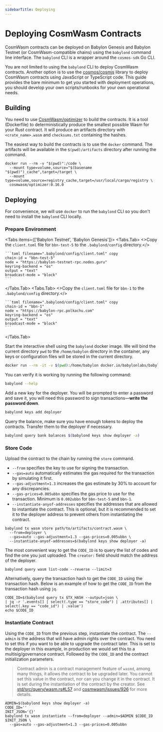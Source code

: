 ```yaml
---
sidebarTitle: Deploying
---
```



# Deploying CosmWasm Contracts

CosmWasm contracts can be deployed on Babylon Genesis and Babylon Testnet (or CosmWasm-compatible chains)
using the `babylond` command line interface.
The `babylond` CLI is a wrapper around the `cosmos-sdk` Go CLI.

You are not limited to using the `babylond` CLI to deploy CosmWasm contracts.
Another option is to use the [cosmos/cosmjs](https://github.com/cosmos/cosmjs) library
to deploy CosmWasm contracts using JavaScript or TypeScript code.
This guide provides the bare minimum to get you started with deployment operations,
you should develop your own scripts/runbooks for your own operational needs.

## Building

You need to use [CosmWasm/optimizer](https://github.com/CosmWasm/optimizer) to build the contracts.
It is a tool (Dockerfile) to deterministically produce the smallest possible Wasm for your Rust contract.
It will produce an artifacts directory with `<crate_name>.wasm` and `checksums.txt` containing the hashes.

The easiest way to build the contracts is to use the `docker` command.
The artifacts will be available in the `$(pwd)/artifacts` directory after running the command.

```shell
docker run --rm -v "$(pwd)":/code \
  --mount type=volume,source="$(basename "$(pwd)")_cache",target=/target \
  --mount type=volume,source=registry_cache,target=/usr/local/cargo/registry \
  cosmwasm/optimizer:0.16.0
```

## Deploying

For convenience, we will use `docker` to run the `babylond` CLI so you don't need to install the `babylond` CLI locally.

### Prepare Environment

<Tabs items={['Babylon Testnet', 'Babylon Genesis']}>
  <Tabs.Tab>
    <>Copy the `client.toml` file for `bbn-test-5` to the `.babylond/config` directory.</>

    ```toml filename=".babylond/config/client.toml" copy
    chain-id = "bbn-test-5"
    node = "https://babylon-testnet-rpc.nodes.guru"
    keyring-backend = "os"
    output = "text"
    broadcast-mode = "block"
    ```
  </Tabs.Tab>
  <Tabs.Tab>
    <>Copy the `client.toml` file for `bbn-1` to the `.babylond/config` directory.</>

    ```toml filename=".babylond/config/client.toml" copy
    chain-id = "bbn-1"
    node = "https://babylon-rpc.polkachu.com"
    keyring-backend = "os"
    output = "text"
    broadcast-mode = "block"
    ```
  </Tabs.Tab>
</Tabs>

Start the interactive shell using the `babylond` docker image.
We will bind the current directory `pwd` to the `/home/babylon` directory in the container,
any keys or configuration files will be stored in the current directory.

```sh
docker run --rm -it -v $(pwd):/home/babylon docker.io/babylonlabs/babylond:v1.0.1
```

You can verify it is working by running the following command:

```sh
babylond --help
```

Add a new key for the deployer.
You will be prompted to enter a password and save it,
you will need this password to sign transactions—**write the password down**.

```sh
babylond keys add deployer
```

Query the balance, make sure you have enough tokens to deploy the contracts.
Transfer them to the deployer if necessary.

```sh
babylond query bank balances $(babylond keys show deployer -a)
```

### Store Code

Upload the contract to the chain by running the `store` command.
- `--from` specifies the key to use for signing the transaction.
- `--gas=auto` automatically estimates the gas required for the transaction by simulating it first.
- `--gas-adjustment=1.3` increases the gas estimate by 30% to account for any discrepancies.
- `--gas-prices=0.005ubbn` specifies the gas price to use for the transaction. Minimum is `0.002ubbn` for `bbn-test-5` and `bbn-1`.
- `--instantiate-anyof-addresses` specifies the addresses that are allowed to instantiate the contract.
This is optional,
but it is recommended to set it to the deployer address to prevent others from instantiating the contract.

```shell
babylond tx wasm store path/to/artifacts/contract.wasm \
  --from=deployer \
  --gas=auto --gas-adjustment=1.3 --gas-prices=0.005ubbn \
  --instantiate-anyof-addresses=$(babylond keys show deployer -a)
```

The most convenient way to get the `CODE_ID` is to query the list of codes and find the one you just uploaded.
The `creator:` field should match the address of the deployer.

```shell
babylond query wasm list-code --reverse --limit=3
```

Alternatively, query the transaction hash to get the `CODE_ID` using the transaction hash.
Below is an example of how to get the `CODE_ID` from the transaction hash using `jq`.

```shell
CODE_ID=$(babylond query tx $TX_HASH --output=json \
| jq -r '.events[] | select(.type == "store_code") | .attributes[] | select(.key == "code_id") | .value')
echo $CODE_ID
```

### Instantiate Contract

Using the `CODE_ID` from the previous step, instantiate the contract.
The `--admin` is the address that will have admin rights over the contract.
You need to set this if you want to be able to upgrade the contract later.
This is set to the deployer in this example, in production we would set this to a multisig/governance contract.
Followed by the `CODE_ID` and the contract initialization parameters.

> Contract admin is a contract management feature of `wasmd`,
> among many things, it allows the contract to be upgraded later.
> You cannot set this value in the contract, nor can you change it in the contract.
> It is set during the instantiation of the contract by the creator.
> See [std/src/query/wasm.rs#L57](https://github.com/CosmWasm/cosmwasm/blob/dc70bf3554f63308f681098819854773355b60cb/packages/std/src/query/wasm.rs#L57)
> and [cosmwasm/issues/926](https://github.com/CosmWasm/cosmwasm/issues/926#issuecomment-851259818) for more details.

```shell
ADMIN=$(babylond keys show deployer -a)
CODE_ID=''
INIT_JSON='{}'
babylond tx wasm instantiate --from=deployer --admin=$ADMIN $CODE_ID $INIT_JSON \
  --gas=auto --gas-adjustment=1.3 --gas-prices=0.005ubbn
```